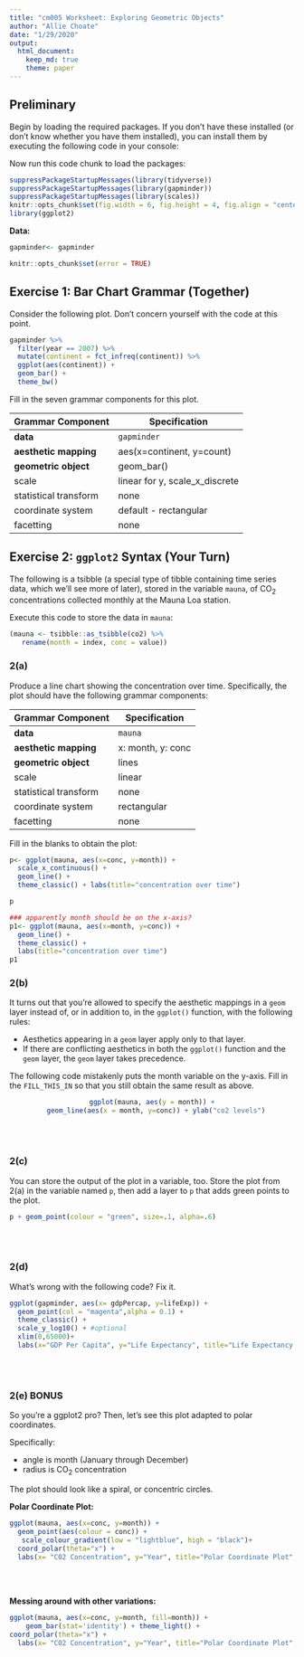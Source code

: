 ```yaml
---
title: "cm005 Worksheet: Exploring Geometric Objects"
author: "Allie Choate"
date: "1/29/2020"
output: 
  html_document:
    keep_md: true
    theme: paper
---
```


## Preliminary

Begin by loading the required packages. If you don't have these installed (or don't know whether you have them installed), you can install them by executing the following code in your console:

Now run this code chunk to load the packages:

```r
suppressPackageStartupMessages(library(tidyverse))
suppressPackageStartupMessages(library(gapminder))
suppressPackageStartupMessages(library(scales))
knitr::opts_chunk$set(fig.width = 6, fig.height = 4, fig.align = "center")
library(ggplot2)
```


**Data:**
```r
gapminder<- gapminder
```



<!---The following chunk allows errors when knitting--->

```r
knitr::opts_chunk$set(error = TRUE)
```

## Exercise 1: Bar Chart Grammar (Together)

Consider the following plot. Don't concern yourself with the code at this point.

```r
gapminder %>% 
  filter(year == 2007) %>% 
  mutate(continent = fct_infreq(continent)) %>% 
  ggplot(aes(continent)) +
  geom_bar() +
  theme_bw()
```

Fill in the seven grammar components for this plot.

| Grammar Component     | Specification |
|-----------------------|---------------|
| __data__              | `gapminder` |
| __aesthetic mapping__ | aes(x=continent, y=count) |
| __geometric object__  |  geom_bar() |
| scale                 | linear for y, scale_x_discrete |
| statistical transform | none |
| coordinate system     | default - rectangular |
| facetting             | none |



## Exercise 2: `ggplot2` Syntax (Your Turn)

The following is a tsibble (a special type of tibble containing time series data, which we'll see more of later), stored in the variable `mauna`, of CO$_2$ concentrations collected monthly at the Mauna Loa station.

Execute this code to store the data in `mauna`:

```r
(mauna <- tsibble::as_tsibble(co2) %>% 
   rename(month = index, conc = value))
```




### 2(a)

Produce a line chart showing the concentration over time. Specifically, the plot should have the following grammar components:

| Grammar Component     | Specification |
|-----------------------|---------------|
| __data__              | `mauna` |
| __aesthetic mapping__ | x: month, y: conc |
| __geometric object__  | lines |
| scale                 | linear |
| statistical transform | none |
| coordinate system     | rectangular |
| facetting             | none |

Fill in the blanks to obtain the plot:

```r
p<- ggplot(mauna, aes(x=conc, y=month)) +
  scale_x_continuous() +
  geom_line() +
  theme_classic() + labs(title="concentration over time")

p

### apparently month should be on the x-axis?
p1<- ggplot(mauna, aes(x=month, y=conc)) +
  geom_line() +
  theme_classic() + 
  labs(title="concentration over time")
p1
```

### 2(b)

It turns out that you're allowed to specify the aesthetic mappings in a `geom` layer instead of, or in addition to, in the `ggplot()` function, with the following rules:

- Aesthetics appearing in a `geom` layer apply only to that layer.
- If there are conflicting aesthetics in both the `ggplot()` function and the `geom` layer, the `geom` layer takes precedence.

The following code mistakenly puts the month variable on the y-axis. Fill in the `FILL_THIS_IN` so that you still obtain the same result as above.


<center>
```r
ggplot(mauna, aes(y = month)) +
  geom_line(aes(x = month, y=conc)) + ylab("co2 levels")

```
</center>



<br><br>


### 2(c)

You can store the output of the plot in a variable, too. Store the plot from 2(a) in the variable named `p`, then add a layer to `p` that adds green points to the plot.

```r
p + geom_point(colour = "green", size=.1, alpha=.6)
```


<br><br>

### 2(d)

What's wrong with the following code? Fix it.

```r
ggplot(gapminder, aes(x= gdpPercap, y=lifeExp)) +
  geom_point(col = "magenta",alpha = 0.1) +
  theme_classic() +
  scale_y_log10() + #optional
  xlim(0,65000)+
  labs(x="GDP Per Capita", y="Life Expectancy", title="Life Expectancy by Country GDP")
```



<br><br>



### 2(e) BONUS

So you're a ggplot2 pro? Then, let's see this plot adapted to polar coordinates. 

Specifically:

- angle is month (January through December)
- radius is CO$_2$ concentration

The plot should look like a spiral, or concentric circles. 


**Polar Coordinate Plot:**
```r
ggplot(mauna, aes(x=conc, y=month)) +
  geom_point(aes(colour = conc)) +
   scale_colour_gradient(low = "lightblue", high = "black")+
  coord_polar(theta="x") +
  labs(x= "C02 Concentration", y="Year", title="Polar Coordinate Plot", colour="C02")

```



<br><br>


**Messing around with other variations:**
```r
ggplot(mauna, aes(x=conc, y=month, fill=month)) +
    geom_bar(stat='identity') + theme_light() +
coord_polar(theta="x") +
  labs(x= "C02 Concentration", y="Year", title="Polar Coordinate Plot", fill="Year")
```



